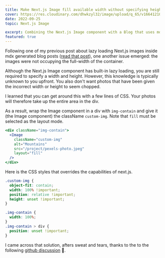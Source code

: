 ```yaml
---
title: Make Next.js Image fill available width without specifying height and width
cover: https://res.cloudinary.com/dhwkzyl32/image/upload/q_65/v1664121075/radanfolio/posts/full-width-next-image/full-width-next-image-cover_buwphd.jpg
date: 2022-09-25
topic: Next.js Image

excerpt: Combining the Next.js Image component with a Blog that uses mdx. How did I do to harmonize them? 
featured: true
---
```


Following one of my previous post about lazy loading Next.js images inside mdx generated blog posts ([read that post](/blog/how-to-make-a-blurred-placeholder-for-next-js-image-with-cloudinary)), one another issue emerged: the images were not occupying the full-width of the container. 

Although the Next.js Image component has built-in lazy loading, you are still required to specify a width and height. However, this knowledge is typically unknown to you upfront. You also don't want photos that have been given the incorrect width or height to seem chopped.

I learned that you can get around this with a few lines of CSS. Your photos will therefore take up the entire area in the div.

As a result, wrap the Image component in a div with `img-contain` and give it (the Image component) the className `custom-img`. Note that `fill` must be selected as the layout mode.

```jsx:ImageBlog.jsx
<div className="img-contain">
  <Image
    className="custom-img"
    alt="Mountains"
    src="/project/pexels-photo.jpeg"
    layout="fill"
  />
</div>
```

Here is the CSS styles that overrides the capabilities of next.js.

```css:imgage-blog.css
.custom-img {
  object-fit: contain;
  width: 100% !important;
  position: relative !important;
  height: unset !important;
}

.img-contain {
  width: 100%;
}
.img-contain > div {
  position: unset !important;
}
```

I came across that solution, afters sweat and tears, thanks to the to the following [github discussion](https://github.com/vercel/next.js/discussions/18739#discussioncomment-344932) 🤣.